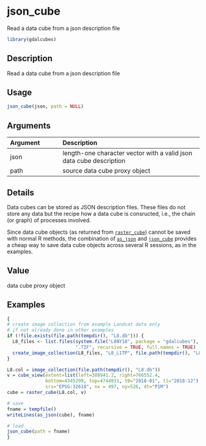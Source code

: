 # json_cube

Read a data cube from a json description file



```r
library(gdalcubes)
```

## Description

Read a data cube from a json description file


## Usage


```r
json_cube(json, path = NULL)

```


## Arguments

| Argument    | Description                       |
|:------------|:----------------------------------|
| json | length-one character vector with a valid json data cube description |
| path | source data cube proxy object |


## Details

Data cubes can be stored as JSON description files. These files do not store any data but the recipe
how a data cube is consructed, i.e., the chain (or graph) of processes involved. 

Since data cube objects (as returned from [`raster_cube`](raster_cube.Rmd)) cannot be saved with normal R methods,
the combination of [`as_json`](as_json.Rmd) and [`json_cube`](json_cube.Rmd) provides a cheap way to save data cube
objects across several R sessions, as in the examples.


## Value

data cube proxy object


## Examples


```r
{
# create image collection from example Landsat data only 
# if not already done in other examples
if (!file.exists(file.path(tempdir(), "L8.db"))) {
  L8_files <- list.files(system.file("L8NY18", package = "gdalcubes"),
                         ".TIF", recursive = TRUE, full.names = TRUE)
  create_image_collection(L8_files, "L8_L1TP", file.path(tempdir(), "L8.db"), quiet = TRUE) 
}

L8.col = image_collection(file.path(tempdir(), "L8.db"))
v = cube_view(extent=list(left=388941.2, right=766552.4, 
              bottom=4345299, top=4744931, t0="2018-01", t1="2018-12"),
              srs="EPSG:32618", nx = 497, ny=526, dt="P1M")
cube = raster_cube(L8.col, v) 

# save
fname = tempfile()
writeLines(as_json(cube), fname)

# load
json_cube(path = fname)  
}
```


